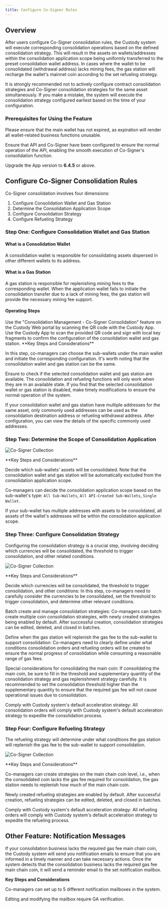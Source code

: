 ```yaml
---
title: Configure Co-Signer Rules
---
```


##  Overview

After users configure Co-Signer consolidation rules, the Custody system will execute corresponding consolidation operations based on the defined consolidation strategy. This will result in the assets on wallets/addresses within the consolidation application scope being uniformly transferred to the preset consolidation wallet address. In cases where the wallet to be consolidated (withdrawal address) lacks mining fees, the gas station will recharge the wallet's mainnet coin according to the set refueling strategy.

<Tip>
It is strongly recommended not to actively configure contract consolidation strategies and Co-Signer consolidation strategies for the same asset simultaneously. If you make a mistake, the system will execute the consolidation strategy configured earliest based on the time of your configuration.
</Tip>

###  Prerequisites for Using the Feature

Please ensure that the main wallet has not expired, as expiration will render all wallet-related business functions unusable.

Ensure that API and Co-Signer have been configured to ensure the normal operation of the API, enabling the smooth execution of Co-Signer's consolidation function.

Upgrade the App version to **6.4.5** or above.

##  Configure Co-Signer Consolidation Rules

Co-Signer consolidation involves four dimensions:

1. Configure Consolidation Wallet and Gas Station
2. Determine the Consolidation Application Scope
3. Configure Consolidation Strategy
4. Configure Refueling Strategy

###  Step One: Configure Consolidation Wallet and Gas Station

#### What is a Consolidation Wallet

A consolidation wallet is responsible for consolidating assets dispersed in other different wallets to its address.

#### What is a Gas Station

A gas station is responsible for replenishing mining fees to the corresponding wallet. When the application wallet fails to initiate the consolidation transfer due to a lack of mining fees, the gas station will provide the necessary mining fee support.

#### **Operating Steps**
<Steps>
<Step title="Open Co-Signer Consolidation Feature">
    Use the "Consolidation Management - Co-Signer Consolidation" feature on the Custody Web portal by scanning the QR code with the Custody App.
</Step>
<Step title="Confirm Configuration">
    Use the Custody App to scan the provided QR code and sign with local key fragments to confirm the configuration of the consolidation wallet and gas station.
</Step>
</Steps>

<Warning>
**Key Steps and Considerations**

In this step, co-managers can choose the sub-wallets under the main wallet and initiate the corresponding configuration. It's worth noting that the consolidation wallet and gas station can be the same.

Ensure to check if the selected consolidation wallet and gas station are available. The consolidation and refueling functions will only work when they are in an available state. If you find that the selected consolidation wallet or gas station is disabled, make timely modifications to ensure the normal operation of the system.

If your consolidation wallet and gas station have multiple addresses for the same asset, only commonly used addresses can be used as the consolidation destination address or refueling withdrawal address. After configuration, you can view the details of the specific commonly used addresses.
</Warning>

###  Step Two: Determine the Scope of Consolidation Application

![Co-Signer Collection](images/help-center/configcosign1.png)

<Warning>
**Key Steps and Considerations**

Decide which sub-wallets' assets will be consolidated. Note that the consolidation wallet and gas station will be automatically excluded from the consolidation application scope.

Co-managers can decide the consolidation application scope based on the sub-wallet's type: `All Sub-Wallets`, `All API-Created Sub-Wallets`, `Single Wallet`.

If your sub-wallet has multiple addresses with assets to be consolidated, all assets of the wallet's addresses will be within the consolidation application scope.

</Warning>

###  Step Three: Configure Consolidation Strategy

Configuring the consolidation strategy is a crucial step, involving deciding which currencies will be consolidated, the threshold to trigger consolidation, and other related conditions.

![Co-Signer Collection](images/help-center/configcosign2.png)

<Warning>
**Key Steps and Considerations**

Decide which currencies will be consolidated, the threshold to trigger consolidation, and other conditions: In this step, co-managers need to carefully consider the currencies to be consolidated, set the threshold to trigger consolidation, and determine other relevant conditions.

Batch create and manage consolidation strategies: Co-managers can batch create multiple coin consolidation strategies, with newly created strategies being enabled by default. After successful creation, consolidation strategies can be edited, deleted, and closed in batches.

Define when the gas station will replenish the gas fee to the sub-wallet to support consolidation: Co-managers need to clearly define under what conditions consolidation orders and refueling orders will be created to ensure the normal progress of consolidation while consuming a reasonable range of gas fees.

Special considerations for consolidating the main coin: If consolidating the main coin, be sure to fill in the threshold and supplementary quantity of the consolidation strategy and gas replenishment strategy carefully. It is recommended to set the consolidation threshold higher than the supplementary quantity to ensure that the required gas fee will not cause operational issues due to consolidation.

Comply with Custody system's default acceleration strategy: All consolidation orders will comply with Custody system's default acceleration strategy to expedite the consolidation process.
</Warning>



###  Step Four: Configure Refueling Strategy
The refueling strategy will determine under what conditions the gas station will replenish the gas fee to the sub-wallet to support consolidation.

![Co-Signer Collection](images/help-center/configcosign3.png)

<Warning>
**Key Steps and Considerations**

Co-managers can create strategies on the main chain coin level, i.e., when the consolidated coin lacks the gas fee required for consolidation, the gas station needs to replenish how much of the main chain coin.

Newly created refueling strategies are enabled by default. After successful creation, refueling strategies can be edited, deleted, and closed in batches.

Comply with Custody system's default acceleration strategy: All refueling orders will comply with Custody system's default acceleration strategy to expedite the refueling process.
</Warning>

##  Other Feature: Notification Messages

If your consolidation business lacks the required gas fee main chain coin, the Custody system will send you notification emails to ensure that you are informed in a timely manner and can take necessary actions. Once the system detects that the consolidation business lacks the required gas fee main chain coin, it will send a reminder email to the set notification mailbox.

<Warning>

**Key Steps and Considerations**

Co-managers can set up to 5 different notification mailboxes in the system.

Editing and modifying the mailbox require GA verification.
</Warning>


